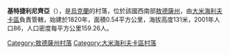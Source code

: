 {{coord|47|3|52|N|29|44|35|E|scale:30000|display=title}}

'''基特捷利尼齊亞'''（{{lang-uk|Кістельниця}}），是[[烏克蘭|烏克蘭]]的村落，位於該國西南部[[敖德薩州|敖德薩州]]，由[[大米海利夫卡區|大米海利夫卡區]]負責管轄，始建於1820年，面積0.54平方公里，海拔高度131米，2001年人口86，人口密度每平方公里159.26人。

{{DEFAULTSORT:Кістельниця}}
[[Category:敖德薩州村落|Category:敖德薩州村落]]
[[Category:大米海利夫卡區村落|Category:大米海利夫卡區村落]]


{{Odessa-geo-stub}}